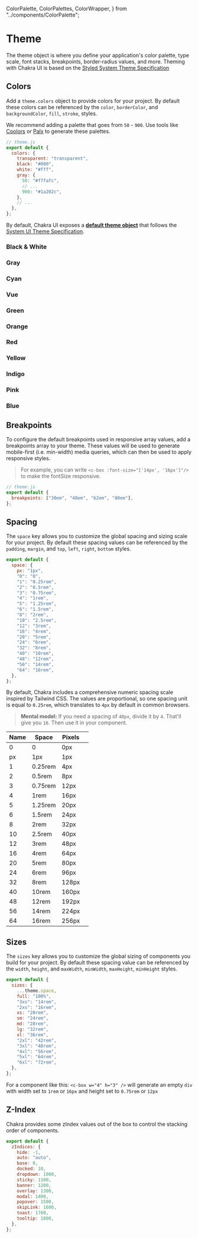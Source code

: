 
<SEO
  title="Theme"
  description="The theme object is where you define your application's color palette, type scale, font stacks, breakpoints, border radius values, and more"
/>


  ColorPalette,
  ColorPalettes,
  ColorWrapper,
} from "../components/ColorPalette";

# Theme

The theme object is where you define your application's color palette, type
scale, font stacks, breakpoints, border-radius values, and more. Theming with
Chakra UI is based on the
[Styled System Theme Specification](https://system-ui.com/theme/)

<carbon-ad />

## Colors

Add a `theme.colors` object to provide colors for your project. By default these
colors can be referenced by the `color`, `borderColor`, and `backgroundColor`,
`fill`, `stroke`, styles.

We recommend adding a palette that goes from `50` - `900`. Use tools like
[Coolors](https://coolors.co/app) or [Palx](https://palx.jxnblk.com) to generate
these palettes.


```js
// theme.js
export default {
  colors: {
    transparent: "transparent",
    black: "#000",
    white: "#fff",
    gray: {
      50: "#f7fafc",
      // ...
      900: "#1a202c",
    },
    // ...
  },
};
```

By default, Chakra UI exposes a [**default theme object**](https://github.com/chakra-ui/chakra-ui-vue/blob/master/packages/chakra-ui-theme/src/theme/index.js) that follows the [System UI Theme Specification](https://system-ui.com/theme/).

<!-- Apply Color Palettes here -->
### Black & White

<ColorWrapper>
  <ColorPalette color="black" name="Black" />
  <ColorPalette color="white" name="White" />
  <div />
</ColorWrapper>

### Gray

<ColorWrapper>
  <ColorPalettes color="gray" />
</ColorWrapper>

### Cyan

<ColorWrapper>
  <ColorPalettes color="cyan" />
</ColorWrapper>

### Vue

<ColorWrapper>
  <ColorPalettes color="vue" />
</ColorWrapper>

### Green

<ColorWrapper>
  <ColorPalettes color="green" />
</ColorWrapper>

### Orange

<ColorWrapper>
  <ColorPalettes color="orange" />
</ColorWrapper>

### Red

<ColorWrapper>
  <ColorPalettes color="red" />
</ColorWrapper>

### Yellow

<ColorWrapper>
  <ColorPalettes color="yellow" />
</ColorWrapper>

### Indigo

<ColorWrapper>
  <ColorPalettes color="indigo" />
</ColorWrapper>

### Pink

<ColorWrapper>
  <ColorPalettes color="pink" />
</ColorWrapper>

### Blue

<ColorWrapper>
  <ColorPalettes color="blue" />
</ColorWrapper>


## Breakpoints

To configure the default breakpoints used in responsive array values, add a
breakpoints array to your theme. These values will be used to generate
mobile-first (i.e. min-width) media queries, which can then be used to apply
responsive styles.

> For example, you can write `<c-box :font-size="['14px', '16px']"/>` to make the
> fontSize responsive.

```js
// theme.js
export default {
  breakpoints: ["30em", "48em", "62em", "80em"],
};
```

## Spacing

The `space` key allows you to customize the global spacing and sizing scale for
your project. By default these spacing values can be referenced by the `padding`,
`margin`, and `top`, `left`, `right`, `bottom` styles.

```js
export default {
  space: {
    px: "1px",
    "0": "0",
    "1": "0.25rem",
    "2": "0.5rem",
    "3": "0.75rem",
    "4": "1rem",
    "5": "1.25rem",
    "6": "1.5rem",
    "8": "2rem",
    "10": "2.5rem",
    "12": "3rem",
    "16": "4rem",
    "20": "5rem",
    "24": "6rem",
    "32": "8rem",
    "40": "10rem",
    "48": "12rem",
    "56": "14rem",
    "64": "16rem",
  },
};
```

By default, Chakra includes a comprehensive numeric spacing scale inspired by
Tailwind CSS. The values are proportional, so one spacing unit is equal to
`0.25rem`, which translates to `4px` by default in common browsers.

> **Mental model:** If you need a spacing of `40px`, divide it by `4`. That'll
> give you `10`. Then use it in your component.

| Name | Space   | Pixels |                                     |
| ---- | ------- | ------ | ----------------------------------  |
| 0    | 0       | 0px    | <c-box bg="pink.200" h="4" w="0"/>  |
| px   | 1px     | 1px    | <c-box bg="pink.200" h="4" w="px"/> |
| 1    | 0.25rem | 4px    | <c-box bg="pink.200" h="4" w="1"/>  |
| 2    | 0.5rem  | 8px    | <c-box bg="pink.200" h="4" w="2"/>  |
| 3    | 0.75rem | 12px   | <c-box bg="pink.200" h="4" w="3"/>  |
| 4    | 1rem    | 16px   | <c-box bg="pink.200" h="4" w="4"/>  |
| 5    | 1.25rem | 20px   | <c-box bg="pink.200" h="4" w="5"/>  |
| 6    | 1.5rem  | 24px   | <c-box bg="pink.200" h="4" w="6"/>  |
| 8    | 2rem    | 32px   | <c-box bg="pink.200" h="4" w="8"/>  |
| 10   | 2.5rem  | 40px   | <c-box bg="pink.200" h="4" w="10"/> |
| 12   | 3rem    | 48px   | <c-box bg="pink.200" h="4" w="12"/> |
| 16   | 4rem    | 64px   | <c-box bg="pink.200" h="4" w="16"/> |
| 20   | 5rem    | 80px   | <c-box bg="pink.200" h="4" w="20"/> |
| 24   | 6rem    | 96px   | <c-box bg="pink.200" h="4" w="24"/> |
| 32   | 8rem    | 128px  | <c-box bg="pink.200" h="4" w="32"/> |
| 40   | 10rem   | 160px  | <c-box bg="pink.200" h="4" w="40"/> |
| 48   | 12rem   | 192px  | <c-box bg="pink.200" h="4" w="48"/> |
| 56   | 14rem   | 224px  | <c-box bg="pink.200" h="4" w="56"/> |
| 64   | 16rem   | 256px  | <c-box bg="pink.200" h="4" w="64"/> |

## Sizes

The `sizes` key allows you to customize the global sizing of components you
build for your project. By default these spacing value can be referenced by the
`width`, `height`, and `maxWidth`, `minWidth`, `maxHeight`, `minHeight` styles.

```js
export default {
  sizes: {
    ...theme.space,
    full: "100%",
    "3xs": "14rem",
    "2xs": "16rem",
    xs: "20rem",
    sm: "24rem",
    md: "28rem",
    lg: "32rem",
    xl: "36rem",
    "2xl": "42rem",
    "3xl": "48rem",
    "4xl": "56rem",
    "5xl": "64rem",
    "6xl": "72rem",
  },
};
```

For a component like this: `<c-box w="4" h="3" />` will generate an empty `div`
with width set to `1rem` or `16px` and height set to `0.75rem` or `12px`

## Z-Index

Chakra provides some zIndex values out of the box to control the stacking order
of components.

```js
export default {
  zIndices: {
    hide: -1,
    auto: "auto",
    base: 0,
    docked: 10,
    dropdown: 1000,
    sticky: 1100,
    banner: 1200,
    overlay: 1300,
    modal: 1400,
    popover: 1500,
    skipLink: 1600,
    toast: 1700,
    tooltip: 1800,
  },
};
```